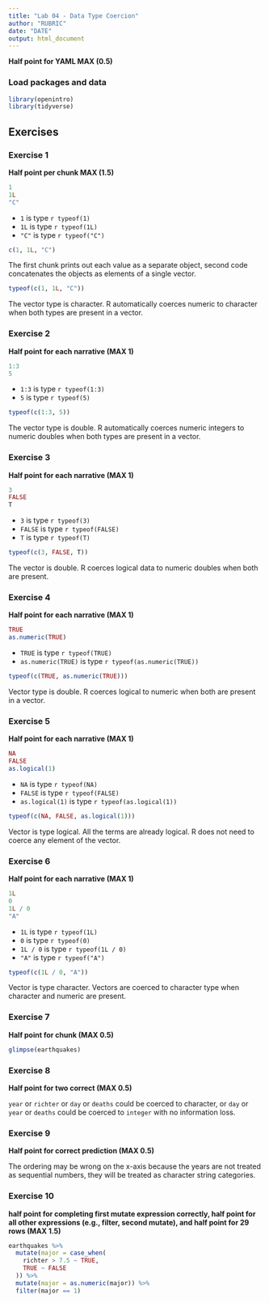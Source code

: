 ```yaml
---
title: "Lab 04 - Data Type Coercion"
author: "RUBRIC"
date: "DATE"
output: html_document
---
```


**Half point for YAML MAX (0.5)**

### Load packages and data

```r
library(openintro) 
library(tidyverse)
```

## Exercises

### Exercise 1

**Half point per chunk MAX (1.5)**

```r
1
1L
"C"
```

-   `1` is type `r typeof(1)`
-   `1L` is type `r typeof(1L)`
-   `"C"` is type `r typeof("C")`

```r
c(1, 1L, "C")
```

The first chunk prints out each value as a separate object, second code concatenates the objects as elements of a single vector.

```r
typeof(c(1, 1L, "C"))
```

The vector type is character.
R automatically coerces numeric to character when both types are present in a vector.

### Exercise 2

**Half point for each narrative (MAX 1)**

```r
1:3
5
```

-   `1:3` is type `r typeof(1:3)`
-   `5` is type `r typeof(5)`

```r
typeof(c(1:3, 5))
```

The vector type is double.
R automatically coerces numeric integers to numeric doubles when both types are present in a vector.

### Exercise 3

**Half point for each narrative (MAX 1)**

```r
3 
FALSE
T
```

-   `3` is type `r typeof(3)`
-   `FALSE` is type `r typeof(FALSE)`
-   `T` is type `r typeof(T)`

```r
typeof(c(3, FALSE, T))
```

The vector is double.
R coerces logical data to numeric doubles when both are present.

### Exercise 4

**Half point for each narrative (MAX 1)**

```r
TRUE
as.numeric(TRUE)
```

-   `TRUE` is type `r typeof(TRUE)`
-   `as.numeric(TRUE)` is type `r typeof(as.numeric(TRUE))`

```r
typeof(c(TRUE, as.numeric(TRUE)))
```

Vector type is double.
R coerces logical to numeric when both are present in a vector.

### Exercise 5

**Half point for each narrative (MAX 1)**

```r
NA
FALSE
as.logical(1)
```

-   `NA` is type `r typeof(NA)`
-   `FALSE` is type `r typeof(FALSE)`
-   `as.logical(1)` is type `r typeof(as.logical(1))`

```r
typeof(c(NA, FALSE, as.logical(1)))
```

Vector is type logical.
All the terms are already logical.
R does not need to coerce any element of the vector.

### Exercise 6

**Half point for each narrative (MAX 1)**

```r
1L
0
1L / 0
"A"
```

-   `1L` is type `r typeof(1L)`
-   `0` is type `r typeof(0)`
-   `1L / 0` is type `r typeof(1L / 0)`
-   `"A"` is type `r typeof("A")`

```r
typeof(c(1L / 0, "A"))
```

Vector is type character.
Vectors are coerced to character type when character and numeric are present.

### Exercise 7

**Half point for chunk (MAX 0.5)**

```r
glimpse(earthquakes)
```

### Exercise 8

**Half point for two correct (MAX 0.5)**

`year` or `richter` or `day` or `deaths` could be coerced to character, or `day` or `year` or `deaths` could be coerced to `integer` with no information loss.

### Exercise 9

**Half point for correct prediction (MAX 0.5)**

The ordering may be wrong on the x-axis because the years are not treated as sequential numbers, they will be treated as character string categories.

### Exercise 10

**half point for completing first mutate expression correctly, half point for all other expressions (e.g., filter, second mutate), and half point for 29 rows (MAX 1.5)**

```r
earthquakes %>% 
  mutate(major = case_when(
    richter > 7.5 ~ TRUE,
    TRUE ~ FALSE
  )) %>% 
  mutate(major = as.numeric(major)) %>% 
  filter(major == 1)
```
